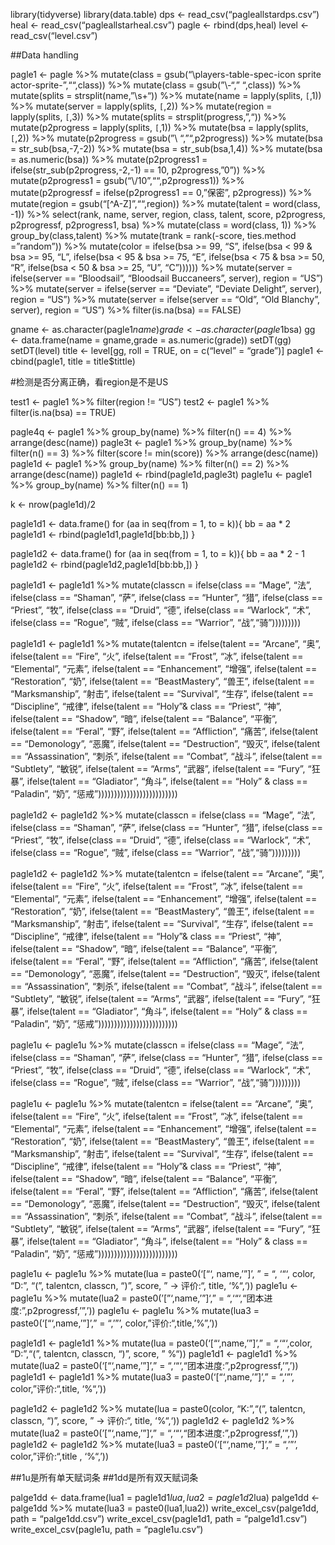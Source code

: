 library(tidyverse)
library(data.table)
dps <- read_csv("pagleallstardps.csv")
heal <- read_csv("pagleallstarheal.csv")
pagle <- rbind(dps,heal)
level <- read_csv("level.csv")


##Data handling

pagle1 <- pagle %>%
  mutate(class = gsub("\\players-table-spec-icon sprite actor-sprite-","",class)) %>% 
  mutate(class = gsub("\\-"," ",class)) %>%
  mutate(splits = strsplit(name, "\\s+")) %>%
  mutate(name = lapply(splits, `[`,1)) %>%
  mutate(server = lapply(splits, `[`,2)) %>%
  mutate(region = lapply(splits, `[`,3)) %>%
  mutate(splits = strsplit(progress, ",")) %>%
  mutate(p2progress = lapply(splits, `[`,1)) %>%
  mutate(bsa = lapply(splits, `[`,2)) %>%
  mutate(p2progress = gsub("\\ ","",p2progress)) %>%
  mutate(bsa = str_sub(bsa,-7,-2)) %>%
  mutate(bsa = str_sub(bsa,1,4)) %>%
  mutate(bsa = as.numeric(bsa)) %>%
  mutate(p2progress1 = ifelse(str_sub(p2progress,-2,-1) == 10, p2progress, "0")) %>%
  mutate(p2progress1 = gsub("\\/10","",p2progress1)) %>%
  mutate(p2progressf = ifelse(p2progress1 == 0, "保密", p2progress)) %>%
  mutate(region = gsub("[^A-Z]","",region)) %>% 
  mutate(talent = word(class, -1)) %>%
  select(rank, name, server, region, class, talent, score, p2progress, p2progressf, p2progress1, bsa) %>%
  mutate(class = word(class, 1)) %>%
  group_by(class,talent) %>%
  mutate(trank = rank(-score, ties.method = "random")) %>%
  mutate(color = ifelse(bsa >= 99, "S", ifelse(bsa < 99 & bsa >= 95, "L", ifelse(bsa < 95 & bsa >= 75, "E", ifelse(bsa < 75 & bsa >= 50, "R", ifelse(bsa < 50 & bsa >= 25, "U", "C")))))) %>%
  mutate(server = ifelse(server == "Bloodsail", "Bloodsail Buccaneers", server), region = "US") %>%
  mutate(server = ifelse(server == "Deviate", "Deviate Delight", server), region = "US") %>%
  mutate(server = ifelse(server == "Old", "Old Blanchy", server), region = "US") %>%
  filter(is.na(bsa) == FALSE)

gname <- as.character(pagle1$name)
grade <- as.character(pagle1$bsa)
gg <- data.frame(name = gname,grade = as.numeric(grade))
setDT(gg)
setDT(level)
title <- level[gg, roll = TRUE, on = c("level" = "grade")]
pagle1 <- cbind(pagle1, title = title$tittle)


#检测是否分离正确，看region是不是US

test1 <- pagle1 %>% filter(region != "US")
test2 <- pagle1 %>% filter(is.na(bsa) == TRUE)




pagle4q <- pagle1 %>% group_by(name) %>% filter(n() == 4) %>% arrange(desc(name))
pagle3t <- pagle1 %>% group_by(name) %>% filter(n() == 3) %>%
  filter(score != min(score)) %>%
  arrange(desc(name)) 
pagle1d <- pagle1 %>% group_by(name) %>% filter(n() == 2) %>% arrange(desc(name))
pagle1d <- rbind(pagle1d,pagle3t)
pagle1u <- pagle1 %>% group_by(name) %>% filter(n() == 1)

k <- nrow(pagle1d)/2

pagle1d1 <- data.frame()
for (aa in seq(from = 1, to = k)){
  bb = aa * 2
 pagle1d1 <- rbind(pagle1d1,pagle1d[bb:bb,])
}

pagle1d2 <- data.frame()
for (aa in seq(from = 1, to = k)){
  bb = aa * 2 - 1
 pagle1d2 <- rbind(pagle1d2,pagle1d[bb:bb,])
}





pagle1d1 <- pagle1d1 %>% mutate(classcn = ifelse(class == "Mage", "法", 
                                           ifelse(class == "Shaman", "萨", ifelse(class == "Hunter", "猎", ifelse(class == "Priest", "牧", ifelse(class == "Druid", "德", ifelse(class == "Warlock", "术", ifelse(class == "Rogue", "贼", ifelse(class == "Warrior", "战","骑")))))))))

pagle1d1 <- pagle1d1 %>% mutate(talentcn = ifelse(talent == "Arcane", "奥", ifelse(talent == "Fire", "火", ifelse(talent == "Frost", "冰", ifelse(talent == "Elemental", "元素", ifelse(talent == "Enhancement", "增强", ifelse(talent == "Restoration", "奶", ifelse(talent == "BeastMastery", "兽王", ifelse(talent == "Marksmanship", "射击", ifelse(talent == "Survival", "生存", ifelse(talent == "Discipline", "戒律", ifelse(talent == "Holy"& class == "Priest", "神", ifelse(talent == "Shadow", "暗", ifelse(talent == "Balance", "平衡", ifelse(talent == "Feral", "野", ifelse(talent == "Affliction", "痛苦", ifelse(talent == "Demonology", "恶魔", ifelse(talent == "Destruction", "毁灭", ifelse(talent == "Assassination", "刺杀", ifelse(talent == "Combat", "战斗", ifelse(talent == "Subtlety", "敏锐", ifelse(talent == "Arms", "武器", ifelse(talent == "Fury", "狂暴", ifelse(talent == "Gladiator", "角斗", ifelse(talent == "Holy" & class == "Paladin", "奶", "惩戒")))))))))))))))))))))))))

pagle1d2 <- pagle1d2 %>% mutate(classcn = ifelse(class == "Mage", "法", 
                                           ifelse(class == "Shaman", "萨", ifelse(class == "Hunter", "猎", ifelse(class == "Priest", "牧", ifelse(class == "Druid", "德", ifelse(class == "Warlock", "术", ifelse(class == "Rogue", "贼", ifelse(class == "Warrior", "战","骑")))))))))

pagle1d2 <- pagle1d2 %>% mutate(talentcn = ifelse(talent == "Arcane", "奥", ifelse(talent == "Fire", "火", ifelse(talent == "Frost", "冰", ifelse(talent == "Elemental", "元素", ifelse(talent == "Enhancement", "增强", ifelse(talent == "Restoration", "奶", ifelse(talent == "BeastMastery", "兽王", ifelse(talent == "Marksmanship", "射击", ifelse(talent == "Survival", "生存", ifelse(talent == "Discipline", "戒律", ifelse(talent == "Holy"& class == "Priest", "神", ifelse(talent == "Shadow", "暗", ifelse(talent == "Balance", "平衡", ifelse(talent == "Feral", "野", ifelse(talent == "Affliction", "痛苦", ifelse(talent == "Demonology", "恶魔", ifelse(talent == "Destruction", "毁灭", ifelse(talent == "Assassination", "刺杀", ifelse(talent == "Combat", "战斗", ifelse(talent == "Subtlety", "敏锐", ifelse(talent == "Arms", "武器", ifelse(talent == "Fury", "狂暴", ifelse(talent == "Gladiator", "角斗", ifelse(talent == "Holy" & class == "Paladin", "奶", "惩戒")))))))))))))))))))))))))

pagle1u <- pagle1u %>% mutate(classcn = ifelse(class == "Mage", "法", 
                                           ifelse(class == "Shaman", "萨", ifelse(class == "Hunter", "猎", ifelse(class == "Priest", "牧", ifelse(class == "Druid", "德", ifelse(class == "Warlock", "术", ifelse(class == "Rogue", "贼", ifelse(class == "Warrior", "战","骑")))))))))

pagle1u <- pagle1u %>% mutate(talentcn = ifelse(talent == "Arcane", "奥", ifelse(talent == "Fire", "火", ifelse(talent == "Frost", "冰", ifelse(talent == "Elemental", "元素", ifelse(talent == "Enhancement", "增强", ifelse(talent == "Restoration", "奶", ifelse(talent == "BeastMastery", "兽王", ifelse(talent == "Marksmanship", "射击", ifelse(talent == "Survival", "生存", ifelse(talent == "Discipline", "戒律", ifelse(talent == "Holy"& class == "Priest", "神", ifelse(talent == "Shadow", "暗", ifelse(talent == "Balance", "平衡", ifelse(talent == "Feral", "野", ifelse(talent == "Affliction", "痛苦", ifelse(talent == "Demonology", "恶魔", ifelse(talent == "Destruction", "毁灭", ifelse(talent == "Assassination", "刺杀", ifelse(talent == "Combat", "战斗", ifelse(talent == "Subtlety", "敏锐", ifelse(talent == "Arms", "武器", ifelse(talent == "Fury", "狂暴", ifelse(talent == "Gladiator", "角斗", ifelse(talent == "Holy" & class == "Paladin", "奶", "惩戒")))))))))))))))))))))))))

pagle1u <- pagle1u %>% mutate(lua = paste0('["', name, '"]', " = ", '"', color, "D:", "(", talentcn, classcn, ")", score, " -> 评价:", title, '%",'))
pagle1u <- pagle1u %>% mutate(lua2 = paste0('["',name, '"]'," = ",'"',"团本进度:",p2progressf,'",'))
pagle1u <- pagle1u %>% mutate(lua3 = paste0('["',name, '"]'," = ",'"', color,"评价:",title, '%",'))

pagle1d1 <- pagle1d1 %>% mutate(lua = paste0('["',name,'"]'," = ",'"',color, "D:","(", talentcn, classcn, ")", score, " %"))
pagle1d1 <- pagle1d1 %>% mutate(lua2 = paste0('["',name, '"]'," = ",'"',"团本进度:",p2progressf,'",'))
pagle1d1 <- pagle1d1 %>% mutate(lua3 = paste0('["',name, '"]'," = ",'"', color,"评价:",title, '%",')) 

pagle1d2 <- pagle1d2 %>% mutate(lua = paste0(color, "K:","(", talentcn, classcn, ")", score, " -> 评价:", title, '%",'))
pagle1d2 <- pagle1d2 %>% mutate(lua2 = paste0('["',name, '"]'," = ",'"',"团本进度:",p2progressf,'",'))
pagle1d2 <- pagle1d2 %>% mutate(lua3 = paste0('["',name, '"]'," = ",'"', color,"评价:",title , '%",')) 


##1u是所有单天赋词条
##1dd是所有双天赋词条

palge1dd <- data.frame(lua1 = pagle1d1$lua, lua2 = pagle1d2$lua)
palge1dd <- palge1dd %>% mutate(lua3 = paste0(lua1,lua2))
write_excel_csv(palge1dd, path = "palge1dd.csv")
write_excel_csv(pagle1d1, path = "palge1d1.csv")
write_excel_csv(pagle1u, path = "pagle1u.csv")

